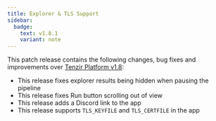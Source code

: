 ```yaml
---
title: Explorer & TLS Support
sidebar:
  badge:
    text: v1.8.1
    variant: note
---
```


This patch release contains the following changes, bug fixes and improvements
over [Tenzir Platform
v1.8](https://github.com/tenzir/platform/releases/tag/v1.8):

* This release fixes explorer results being hidden when pausing the pipeline
* This release fixes Run button scrolling out of view
* This release adds a Discord link to the app
* This release supports `TLS_KEYFILE` and `TLS_CERTFILE` in the app
